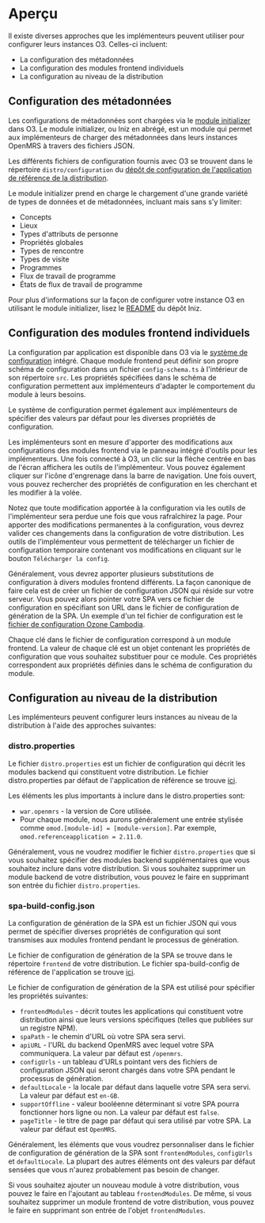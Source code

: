 # Aperçu

Il existe diverses approches que les implémenteurs peuvent utiliser pour configurer leurs instances O3. Celles-ci incluent:

- La configuration des métadonnées
- La configuration des modules frontend individuels
- La configuration au niveau de la distribution

## Configuration des métadonnées

Les configurations de métadonnées sont chargées via le [module initializer](https://github.com/mekomsolutions/openmrs-module-initializer) dans O3. Le module initializer, ou Iniz en abrégé, est un module qui permet aux implémenteurs de charger des métadonnées dans leurs instances OpenMRS à travers des fichiers JSON. 

Les différents fichiers de configuration fournis avec O3 se trouvent dans le répertoire `distro/configuration` du [dépôt de configuration de l'application de référence de la distribution](https://github.com/openmrs/openmrs-distro-referenceapplication/tree/main/distro/configuration).

Le module initializer prend en charge le chargement d'une grande variété de types de données et de métadonnées, incluant mais sans s'y limiter:

- Concepts
- Lieux
- Types d'attributs de personne
- Propriétés globales
- Types de rencontre
- Types de visite
- Programmes
- Flux de travail de programme
- États de flux de travail de programme

Pour plus d'informations sur la façon de configurer votre instance O3 en utilisant le module initializer, lisez le [README](https://github.com/mekomsolutions/openmrs-module-initializer#openmrs-initializer-module) du dépôt Iniz.

## Configuration des modules frontend individuels

La configuration par application est disponible dans O3 via le [système de configuration](/docs/configuration-system) intégré. Chaque module frontend peut définir son propre schéma de configuration dans un fichier `config-schema.ts` à l'intérieur de son répertoire `src`. Les propriétés spécifiées dans le schéma de configuration permettent aux implémenteurs d'adapter le comportement du module à leurs besoins.

Le système de configuration permet également aux implémenteurs de spécifier des valeurs par défaut pour les diverses propriétés de configuration.

Les implémenteurs sont en mesure d'apporter des modifications aux configurations des modules frontend via le panneau intégré d'outils pour les implémenteurs. Une fois connecté à O3, un clic sur la flèche centrée en bas de l'écran affichera les outils de l'implémenteur. Vous pouvez également cliquer sur l'icône d'engrenage dans la barre de navigation. Une fois ouvert, vous pouvez rechercher des propriétés de configuration en les cherchant et les modifier à la volée. 

Notez que toute modification apportée à la configuration via les outils de l'implémenteur sera perdue une fois que vous rafraîchirez la page. Pour apporter des modifications permanentes à la configuration, vous devrez valider ces changements dans la configuration de votre distribution. Les outils de l'implémenteur vous permettent de télécharger un fichier de configuration temporaire contenant vos modifications en cliquant sur le bouton `Télécharger la config`.

Généralement, vous devrez apporter plusieurs substitutions de configuration à divers modules frontend différents. La façon canonique de faire cela est de créer un fichier de configuration JSON qui réside sur votre serveur. Vous pouvez alors pointer votre SPA vers ce fichier de configuration en spécifiant son URL dans le fichier de configuration de génération de la SPA. Un exemple d'un tel fichier de configuration est le [fichier de configuration Ozone Cambodia](https://github.com/openmrs/ozone-distro-cambodia/blob/main/configs/openmrs/frontend_config/ozone-frontend-config.json). 

Chaque clé dans le fichier de configuration correspond à un module frontend. La valeur de chaque clé est un objet contenant les propriétés de configuration que vous souhaitez substituer pour ce module. Ces propriétés correspondent aux propriétés définies dans le schéma de configuration du module.

## Configuration au niveau de la distribution

Les implémenteurs peuvent configurer leurs instances au niveau de la distribution à l'aide des approches suivantes:

### distro.properties

Le fichier `distro.properties` est un fichier de configuration qui décrit les modules backend qui constituent votre distribution. Le fichier distro.properties par défaut de l'application de référence se trouve [ici](https://github.com/openmrs/openmrs-distro-referenceapplication/blob/main/distro/distro.properties). 

Les éléments les plus importants à inclure dans le distro.properties sont:

- `war.openmrs` - la version de Core utilisée.
- Pour chaque module, nous aurons généralement une entrée stylisée comme `omod.[module-id] = [module-version]`. Par exemple, `omod.referenceapplication = 2.11.0`.

Généralement, vous ne voudrez modifier le fichier `distro.properties` que si vous souhaitez spécifier des modules backend supplémentaires que vous souhaitez inclure dans votre distribution. Si vous souhaitez supprimer un module backend de votre distribution, vous pouvez le faire en supprimant son entrée du fichier `distro.properties`.

### spa-build-config.json

La configuration de génération de la SPA est un fichier JSON qui vous permet de spécifier diverses propriétés de configuration qui sont transmises aux modules frontend pendant le processus de génération. 

Le fichier de configuration de génération de la SPA se trouve dans le répertoire `frontend` de votre distribution. Le fichier spa-build-config de référence de l'application se trouve [ici](https://github.com/openmrs/openmrs-distro-referenceapplication/blob/main/frontend/spa-build-config.json).

Le fichier de configuration de génération de la SPA est utilisé pour spécifier les propriétés suivantes:

- `frontendModules` - décrit toutes les applications qui constituent votre distribution ainsi que leurs versions spécifiques (telles que publiées sur un registre NPM).
- `spaPath` - le chemin d'URL où votre SPA sera servi.  
- `apiURL` - l'URL du backend OpenMRS avec lequel votre SPA communiquera. La valeur par défaut est `/openmrs`.
- `configUrls` - un tableau d'URLs pointant vers des fichiers de configuration JSON qui seront chargés dans votre SPA pendant le processus de génération.
- `defaultLocale` - la locale par défaut dans laquelle votre SPA sera servi. La valeur par défaut est `en-GB`. 
- `supportOffline` - valeur booléenne déterminant si votre SPA pourra fonctionner hors ligne ou non. La valeur par défaut est `false`.
- `pageTitle` - le titre de page par défaut qui sera utilisé par votre SPA. La valeur par défaut est `OpenMRS`.

Généralement, les éléments que vous voudrez personnaliser dans le fichier de configuration de génération de la SPA sont `frontendModules`, `configUrls` et `defaultLocale`. La plupart des autres éléments ont des valeurs par défaut sensées que vous n'aurez probablement pas besoin de changer.

Si vous souhaitez ajouter un nouveau module à votre distribution, vous pouvez le faire en l'ajoutant au tableau `frontendModules`. De même, si vous souhaitez supprimer un module frontend de votre distribution, vous pouvez le faire en supprimant son entrée de l'objet `frontendModules`.
